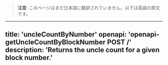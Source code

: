 <!-- AUTO-GENERATED-CONTENT:START (ENGLISH-COPY) -->
> **注意**: このページはまだ日本語に翻訳されていません。以下は英語の原文です。

---
title: 'uncleCountByNumber'
openapi: 'openapi-getUncleCountByBlockNumber POST /'
description: 'Returns the uncle count for a given block number.'
---